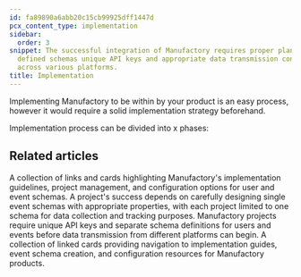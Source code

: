 ```yaml
---
id: fa89890a6abb20c15cb99925dff1447d
pcx_content_type: implementation
sidebar:
  order: 3
snippet: The successful integration of Manufactory requires proper planning through
  defined schemas unique API keys and appropriate data transmission configurations
  across various platforms.
title: Implementation
---
```


Implementing Manufactory to be within by your product is an easy process, however it would require a solid implementation strategy beforehand.

Implementation process can be divided into x phases:



<PageTree />


## Related articles
<CardGrid>
<LinkTitleCard header="<b>Implementation > Planning</b>" href="/products/manufactory/implementation/planning/" > A collection of links and cards highlighting Manufactory's implementation guidelines, project management, and configuration options for user and event schemas. </LinkTitleCard>
<LinkTitleCard header="<b>Manufactory > Events</b>" href="/products/manufactory/events/" > A project's success depends on carefully designing single event schemas with appropriate properties, with each project limited to one schema for data collection and tracking purposes. </LinkTitleCard>
<LinkTitleCard header="<b>Manufactory > Projects</b>" href="/products/manufactory/projects/" > Manufactory projects require unique API keys and separate schema definitions for users and events before data transmission from different platforms can begin. </LinkTitleCard>
<LinkTitleCard header="<b>Implementation > Configuring events schema</b>" href="/products/manufactory/implementation/configuring_events_schema/" > A collection of linked cards providing navigation to implementation guides, event schema creation, and configuration resources for Manufactory products. </LinkTitleCard>
</CardGrid>